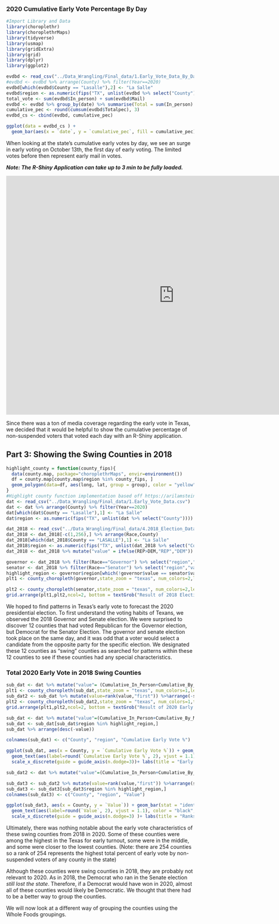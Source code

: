 ### 2020 Cumulative Early Vote Percentage By Day

```r
#Import Library and Data
library(choroplethr)
library(choroplethrMaps)
library(tidyverse)
library(usmap)
library(gridExtra)
library(grid)
library(dplyr)
library(ggplot2)

evdbd <- read_csv("../Data_Wrangling/Final_data/1.Early_Vote_Data_By_Day.csv")
#evdbd <- evdbd %>% arrange(County) %>% filter(Year==2020)
evdbd[which(evdbd$County == "Lasalle"),2] <- "La Salle"
evdbd$region <- as.numeric(fips("TX", unlist(evdbd %>% select("County"))))
total_vote <- sum(evdbd$In_person) + sum(evdbd$Mail)
evdbd <- evdbd %>% group_by(date) %>% summarise(Total = sum(In_person) + sum(Mail), Totalpec = Total/total_vote)
cumulative_pec <- round(cumsum(evdbd$Totalpec), 3)
evdbd_cs <- cbind(evdbd, cumulative_pec)
```


```r
ggplot(data = evdbd_cs ) +
  geom_bar(aes(x = `date`, y = `cumulative_pec`, fill = cumulative_pec),stat="identity") + labs(title = "2020 Cumulative Early Vote % By Day", x = "Date", y = "Cumulative Early Vote %")
```

When looking at the state's cumulative early votes by day, we see an surge in early voting on October 13th, the first day of early voting. The limited votes before then represent early mail in votes.


***Note: The R-Shiny Application can take up to 3 min to be fully loaded.***

<iframe src="https://spark148.shinyapps.io/12020_early_vote/" width="900" height="640" style="border: none;"></iframe>


Since there was a ton of media coverage regarding the early vote in Texas, we decided that it would be helpful to show the cumulative percentage of non-suspended voters that voted each day with an R-Shiny application.

## Part 3: Showing the Swing Counties in 2018


```r
highlight_county = function(county_fips){
  data(county.map, package="choroplethrMaps", envir=environment())
  df = county.map[county.map$region %in% county_fips, ]
  geom_polygon(data=df, aes(long, lat, group = group), color = "yellow", fill = NA, size = 1)
}
#Highlight county function implementation based off https://arilamstein.com/blog/2016/03/21/mapping-election-results-r-choroplethr/
dat <- read_csv("../Data_Wrangling/Final_data/1.Early_Vote_Data.csv")
dat <- dat %>% arrange(County) %>% filter(Year==2020)
dat[which(dat$County == "Lasalle"),1] <- "La Salle"
dat$region <- as.numeric(fips("TX", unlist(dat %>% select("County"))))

dat_2018 <- read_csv("../Data_Wrangling/Final_data/4.2018_Election_Data.csv")
dat_2018 <- dat_2018[-c(1,256),] %>% arrange(Race,County)
dat_2018[which(dat_2018$County == "LASALLE"),1] <- "La Salle"
dat_2018$region <- as.numeric(fips("TX", unlist(dat_2018 %>% select("County"))))
dat_2018 <- dat_2018 %>% mutate("value" = ifelse(REP>DEM,"REP","DEM")) #if REP won then 0
```


```r
governor <- dat_2018 %>% filter(Race=="Governor") %>% select("region","value")
senator <- dat_2018 %>% filter(Race=="Senator") %>% select("region","value")
highlight_region <- governor$region[which(!governor$value == senator$value)]
plt1 <- county_choropleth(governor,state_zoom = "texas", num_colors=2,legend="Percentage",title="Result of 2018 Governor Election") + highlight_county(highlight_region) + scale_fill_manual(name="Won",values=c("blue","red"))

plt2 <- county_choropleth(senator,state_zoom = "texas", num_colors=2,legend="Percentage",title="Result of 2018 Senator Election") + scale_fill_manual(name="Won",values=c("blue","red"))+ highlight_county(highlight_region)
grid.arrange(plt1,plt2,ncol=2, bottom = textGrob("Result of 2018 Election",gp=gpar(fontsize=15)))
```

We hoped to find patterns in Texas's early vote to forecast the 2020 presidential election. To first understand the voting habits of Texans, we observed the 2018 Governor and Senate election. We were surprised to discover 12 counties that had voted Republican for the Governor election, but Democrat for the Senator Election. The governor and senate election took place on the same day, and it was odd that a voter would select a candidate from the opposite party for the specific election. We designated these 12 counties as "swing" counties as searched for patterns within these 12 counties to see if these counties had any special characteristics.



### Total 2020 Early Vote in 2018 Swing Counties

```r
sub_dat <- dat %>% mutate("value"= (Cumulative_In_Person+Cumulative_By_Mail)*100/Non_Suspense_Voters) %>% select(13,14)
plt1 <- county_choropleth(sub_dat,state_zoom = "texas", num_colors=1,legend="Percentage",title="By Percentage") + highlight_county(highlight_region) 
sub_dat2 <- sub_dat %>% mutate(value=rank(value,"first")) %>%arrange(-sub_dat$value)
plt2 <- county_choropleth(sub_dat2,state_zoom = "texas", num_colors=1,title="By Rank",legend="Rank ") + highlight_county(highlight_region) 
grid.arrange(plt1,plt2,ncol=2, bottom = textGrob("Result of 2020 Early Vote (Total)",gp=gpar(fontsize=15)))

sub_dat <- dat %>% mutate("value"=(Cumulative_In_Person+Cumulative_By_Mail)*100/Non_Suspense_Voters) %>% select("County", 13,14)
sub_dat <- sub_dat[sub_dat$region %in% highlight_region,]
sub_dat %>% arrange(desc(-value))

```


```r

colnames(sub_dat) <- c("County", "region", "Cumulative Early Vote %")

ggplot(sub_dat, aes(x = County, y = `Cumulative Early Vote %`)) + geom_bar(stat = "identity", fill = "lightblue") +
  geom_text(aes(label=round(`Cumulative Early Vote %`, 2), vjust = 1.1), color = "black",  size = 3)+
  scale_x_discrete(guide = guide_axis(n.dodge=3))+ labs(title = "Early Votes for Swing Counties")

sub_dat2 <- dat %>% mutate("value"=(Cumulative_In_Person+Cumulative_By_Mail)*100/Non_Suspense_Voters) %>% select("County", 13,14)

sub_dat3 <- sub_dat2 %>% mutate(value=rank(value,"first")) %>%arrange(sub_dat2$value)
sub_dat3 <- sub_dat3[sub_dat3$region %in% highlight_region,]
colnames(sub_dat3) <- c("County", "region", "Value")

ggplot(sub_dat3, aes(x = County, y = `Value`)) + geom_bar(stat = "identity", fill = "lightblue") +
  geom_text(aes(label=round(`Value`, 2), vjust = 1.1), color = "black", size = 3)+
  scale_x_discrete(guide = guide_axis(n.dodge=3) )+ labs(title = "Ranks For Swing Counties")

```


Ultimately, there was nothing notable about the early vote characteristics of these swing counties from 2018 in 2020. Some of these counties were among the highest in the Texas for early turnout, some were in the middle, and some were closer to the lowest counties. (Note: there are 254 counties so a rank of 254 represents the highest total percent of early vote by non-suspended voters of any county in the state)

Although these counties were swing counties in 2018, they are probably not relevant to 2020. As in 2018, the Democrat who ran in the Senate election *still lost the state*. Therefore, if a Democrat would have won in 2020, almost all of these counties would likely be Democratic. We thought that there had to be a better way to group the counties.

We will now look at a different way of grouping the counties using the Whole Foods groupings.

